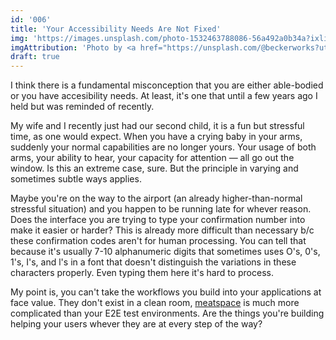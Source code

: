 ```yaml
---
id: '006'
title: 'Your Accessibility Needs Are Not Fixed'
img: 'https://images.unsplash.com/photo-1532463788086-56a492a0b34a?ixlib=rb-1.2.1&ixid=MnwxMjA3fDB8MHxwaG90by1wYWdlfHx8fGVufDB8fHx8&auto=format&fit=crop&w=2000&q=80'
imgAttribution: 'Photo by <a href="https://unsplash.com/@beckerworks?utm_source=unsplash&utm_medium=referral&utm_content=creditCopyText">David Becker</a> on <a href="https://unsplash.com/s/photos/movement?utm_source=unsplash&utm_medium=referral&utm_content=creditCopyText">Unsplash</a>'
draft: true
---
```


I think there is a fundamental misconception that you are either able-bodied or you have accesibility needs. At least, it's one that until a few years ago I held but was reminded of recently.

My wife and I recently just had our second child, it is a fun but stressful time, as one would expect. When you have a crying baby in your arms, suddenly your normal capabilities are no longer yours. Your usage of both arms, your ability to hear, your capacity for attention &mdash; all go out the window. Is this an extreme case, sure. But the principle in varying and sometimes subtle ways applies.

Maybe you're on the way to the airport (an already higher-than-normal stressful situation) and you happen to be running late for whever reason. Does the interface you are trying to type your confirmation number into make it easier or harder? This is already more difficult than necessary b/c these confirmation codes aren't for human processing. You can tell that because it's usually 7-10 alphanumeric digits that sometimes uses O's, 0's, 1's, I's, and l's in a font that doesn't distinguish the variations in these characters properly. Even typing them here it's hard to process.

My point is, you can't take the workflows you build into your applications at face value. They don't exist in a clean room, [meatspace](https://en.wikipedia.org/wiki/Real_life) is much more complicated than your E2E test environments. Are the things you're building helping your users whever they are at every step of the way?
